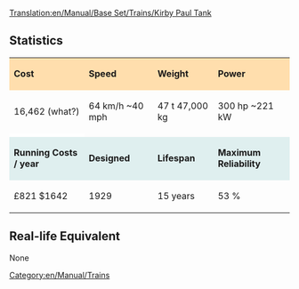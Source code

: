 [[Translation:en/Manual/Base Set/Trains/Kirby Paul Tank]]
==Statistics==

{| cellspacing="3" align="center"

|style="background:#ffdead;"| '''Cost'''
|style="background:#ffdead;"| '''Speed'''
|style="background:#ffdead;"| '''Weight'''
|style="background:#ffdead;"| '''Power'''
|-
| 16,462 (what?)
| 64 km/h
~40 mph
| 47 t
47,000 kg
| 300 hp
~221 kW
|-
|style="background:white;"colspan='4'| 
|-
|style="background:#dfefef;"|'''Running Costs / year'''
|style="background:#dfefef;"|'''Designed'''
|style="background:#dfefef;"|'''Lifespan'''
|style="background:#dfefef;"|'''Maximum Reliability'''
|-
| £821
$1642
| 1929
| 15 years
| 53 %
|}

==Real-life Equivalent==
None

[[Category:en/Manual/Trains]]